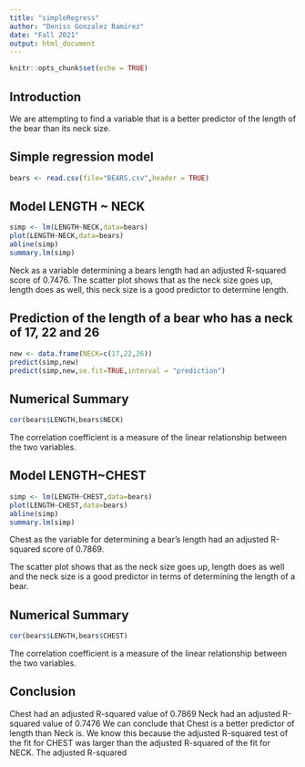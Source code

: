 ```yaml
---
title: "simpleRegress"
author: "Deniss Gonzalez Ramirez"
date: "Fall 2021"
output: html_document
---
```


```r
knitr::opts_chunk$set(echo = TRUE)
```


## Introduction

We are attempting to find a variable that is a better predictor of the length of the bear than its neck size.


## Simple regression model

```r
bears <- read.csv(file="BEARS.csv",header = TRUE)
```


## Model LENGTH ~ NECK    

```r
simp <- lm(LENGTH~NECK,data=bears)
plot(LENGTH~NECK,data=bears)
abline(simp)
summary.lm(simp)
```

Neck as a variable determining a bears length had an adjusted R-squared score of 0.7476.  The scatter plot shows that as the neck size goes up, length does as well, this neck size is a good predictor to determine length. 


## Prediction of the length of a bear who has a neck of 17, 22 and 26


```r
new <- data.frame(NECK=c(17,22,26))
predict(simp,new)
predict(simp,new,se.fit=TRUE,interval = "prediction")
```


## Numerical Summary

```r
cor(bears$LENGTH,bears$NECK)
```

The correlation coefficient is a measure of the linear relationship between the two variables.


## Model LENGTH~CHEST

```r
simp <- lm(LENGTH~CHEST,data=bears)
plot(LENGTH~CHEST,data=bears)
abline(simp)
summary.lm(simp)
```

Chest as the variable for determining a bear's length had an adjusted R-squared score of 0.7869.

The scatter plot shows that as the neck size goes up, length does as well and the neck size is a good predictor in terms of determining the length of a bear.

## Numerical Summary

```r
cor(bears$LENGTH,bears$CHEST)
```

The correlation coefficient is a measure of the linear relationship between the two variables.

## Conclusion

Chest had an adjusted R-squared value of 0.7869
Neck had an adjusted R-squared value of 0.7476
We can conclude that Chest is a better predictor of length than Neck is. We know this because the adjusted R-squared test of the fit for CHEST was larger than the adjusted R-squared of the fit for NECK. The adjusted R-squared 